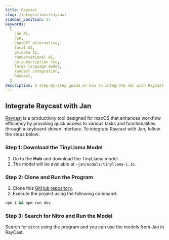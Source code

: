 ```yaml
---
title: Raycast
slug: /integrations/raycast
sidebar_position: 17
keywords:
  [
    Jan AI,
    Jan,
    ChatGPT alternative,
    local AI,
    private AI,
    conversational AI,
    no-subscription fee,
    large language model,
    raycast integration,
    Raycast,
  ]
description: A step-by-step guide on how to integrate Jan with Raycast.
---
```



## Integrate Raycast with Jan
[Raycast](https://www.raycast.com/) is a productivity tool designed for macOS that enhances workflow efficiency by providing quick access to various tasks and functionalities through a keyboard-driven interface. To integrate Raycast with Jan, follow the steps below:

### Step 1: Download the TinyLlama Model

1. Go to the **Hub** and download the TinyLlama model.
2. The model will be available at `~jan/models/tinyllama-1.1b`.

### Step 2: Clone and Run the Program

1. Clone this [GitHub repository](https://github.com/InNoobWeTrust/nitro-raycast).
2. Execute the project using the following command:

```sh title="Node.js"
npm i && npm run dev
```

### Step 3: Search for Nitro and Run the Model

Search for `Nitro` using the program and you can use the models from Jan in RayCast.